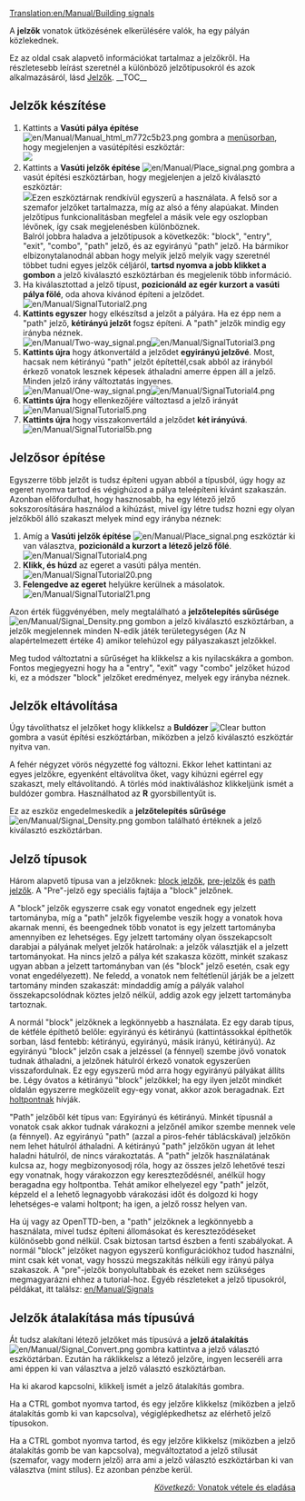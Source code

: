 [[Translation:en/Manual/Building signals]]
{{hu/Fordítás|en/Manual/Building signals|90}}


{{hu/Manual/Tutorial/Oktatás}}

A '''jelzők'''  vonatok ütközésének elkerülésére valók, ha egy pályán közlekednek.

Ez az oldal csak alapvető információkat tartalmaz a jelzőkről. Ha részletesebb leírást szeretnél a különböző jelzőtípusokról és azok alkalmazásáról, lásd [[hu/Manual/Jelzők|Jelzők]].
__TOC__
== Jelzők készítése ==
#Kattints a '''Vasúti pálya építése''' [[File:en/Manual/Manual html m772c5b23.png]] gombra a [[en/Manual/Game interface#the-menu-bar|menüsorban]], hogy megjelenjen a vasútépítési eszköztár:<br/>[[File:hu/Manual/Railroad Construction.png|none|frame|]]
#Kattints a '''Vasúti jelzők építése''' [[File:en/Manual/Place signal.png]] gombra a vasút építési eszköztárban, hogy megjelenjen a jelző kiválasztó eszköztár:<br/>[[File:hu/Manual/Signal Selection.png|none|frame|]]Ezen eszköztárnak rendkívül egyszerű a használata. A felső sor a szemafor jelzőket tartalmazza, míg az alsó a fény alapúakat. Minden jelzőtípus funkcionalitásban megfelel a másik vele egy oszlopban lévőnek, így csak megjelenésben különböznek.<br/>Balról jobbra haladva a jelzőtípusok a következők: "block", "entry", "exit", "combo", "path" jelző, és az egyirányú "path" jelző. Ha bármikor elbizonytalanodnál abban hogy melyik jelző melyik vagy szeretnél többet tudni egyes jelzők céljáról, '''tartsd nyomva a jobb klikket a gombon''' a jelző kiválasztó eszköztárban és megjelenik több információ.
#Ha kiválasztottad a jelző típust, '''pozicionáld az egér kurzort a vasúti pálya fölé''', oda ahova kívánod építeni a jelződet.<br/>[[File:en/Manual/SignalTutorial2.png|none|frame]]
#'''Kattints egyszer''' hogy elkészítsd a jelzőt a pályára. Ha ez épp nem a "path" jelző, '''kétirányú jelzőt''' fogsz építeni. A "path" jelzők mindig egy irányba néznek.<br/>[[File:en/Manual/Two-way signal.png|frame|left]][[File:en/Manual/SignalTutorial3.png|none|frame]]
#'''Kattints újra''' hogy átkonvertáld a jelződet '''egyirányú jelzővé'''. Most, hacsak nem kétirányú "path" jelzőt építettél,csak abból az irányból érkező vonatok lesznek képesek áthaladni amerre éppen áll a jelző.   Minden jelző irány változtatás ingyenes.<br/>[[File:en/Manual/One-way signal.png|frame|left]][[File:en/Manual/SignalTutorial4.png|none|frame]]
#'''Kattints újra''' hogy ellenkezőjére változtasd a jelző irányát<br/>[[File:en/Manual/SignalTutorial5.png|none|frame]]
#'''Kattints újra''' hogy visszakonvertáld a jelződet '''két irányúvá'''.<br/>[[File:en/Manual/SignalTutorial5b.png|none|frame]]

== Jelzősor építése ==
Egyszerre több jelzőt is tudsz építeni ugyan abból a típusból, úgy hogy az egeret nyomva tartod és végighúzod a pálya teleépíteni kívánt szakaszán. Azonban előfordulhat, hogy hasznosabb, ha egy létező jelző sokszorosítására használod a kihúzást, mivel így létre tudsz hozni egy olyan jelzőkből álló szakaszt melyek mind egy irányba néznek:
#Amíg a '''Vasúti jelzők építése''' [[File:en/Manual/Place signal.png]] eszköztár ki van választva, '''pozicionáld a kurzort a létező jelző főlé'''.<br/>[[File:en/Manual/SignalTutorial4.png|none|frame]]
#'''Klikk, és húzd''' az egeret a vasúti pálya mentén.<br/>[[File:en/Manual/SignalTutorial20.png|none|frame]]
#'''Felengedve az egeret''' helyükre kerülnek a másolatok.<br/>[[File:en/Manual/SignalTutorial21.png|none|frame]]

Azon érték függvényében, mely megtalálható a '''jelzőtelepítés sűrűsége''' [[File:en/Manual/Signal Density.png]] gombon a jelző kiválasztó eszköztárban, a jelzők megjelennek minden N-edik játék területegységen (Az N alapértelmezett értéke 4) amikor telehúzol egy pályaszakaszt jelzőkkel.

Meg tudod változtatni a sűrűséget ha klikkelsz a kis nyilacskákra a gombon. Fontos megjegyezni hogy ha a "entry", "exit" vagy "combo" jelzőket húzod ki, ez a módszer "block" jelzőket eredményez, melyek egy irányba néznek.

== Jelzők eltávolítása ==
Úgy távolíthatsz el jelzőket hogy klikkelsz a '''Buldózer''' [[File:en/Manual/Toggle clear active.png|Clear button]] gombra a vasút építési eszköztárban, miközben a jelző kiválasztó eszköztár nyitva van.

A fehér négyzet vörös négyzetté fog változni. Ekkor lehet kattintani az egyes jelzőkre, egyenként eltávolítva őket, vagy kihúzni egérrel egy szakaszt, mely eltávolítandó. A törlés mód inaktiváláshoz klikkeljünk ismét a buldózer gombra. Használhatod az '''R''' gyorsbillentyűt is.

Ez az eszköz engedelmeskedik a '''jelzőtelepítés sűrűsége''' [[File:en/Manual/Signal Density.png]] gombon található értéknek a jelző kiválasztó eszköztárban.

== Jelző típusok ==
Három alapvető típusa van a jelzőknek: [[en/Manual/Signals#block-signals|block jelzők]], [[en/Manual/Signals#pre-signals|pre-jelzők]] és [[en/Manual/Signals#path-signals|path jelzők]]. A "Pre"-jelző egy speciális fajtája a "block" jelzőnek.

A "block" jelzők egyszerre csak egy vonatot engednek egy jelzett tartományba, míg a "path" jelzők figyelembe veszik hogy a vonatok hova akarnak menni, és beengednek több vonatot is egy jelzett tartományba amennyiben ez lehetséges. Egy jelzett tartomány olyan összekapcsolt darabjai a pályának melyet jelzők határolnak: a jelzők választják el a jelzett tartományokat. Ha nincs jelző a pálya két szakasza között, minkét szakasz ugyan abban a jelzett tartományban van (és "block" jelző esetén, csak egy vonat engedélyezett). Ne feledd, a vonatok nem feltétlenül járják be a jelzett tartomány minden szakaszát: mindaddig amíg a pályák valahol összekapcsolódnak köztes jelző nélkül, addig azok egy jelzett tartományba tartoznak.

A normál "block" jelzőknek a legkönnyebb a használata. Ez egy darab típus, de kétféle építhető belőle: egyirányú és kétirányú (kattintássokkal építhetők sorban, lásd fentebb: kétirányú, egyirányú, másik irányú, kétirányú). Az egyirányú "block" jelzőn csak a jelzéssel (a fénnyel) szembe jövő vonatok tudnak áthaladni, a jelzőnek hátulról érkező vonatok egyszerűen visszafordulnak. Ez egy egyszerű mód arra hogy egyirányú pályákat állíts be. Légy óvatos a kétirányú "block" jelzőkkel; ha egy ilyen jelzőt mindkét oldalán egyszerre megközelít egy-egy vonat, akkor azok beragadnak. Ezt [[en/Manual/Deadlock|holtpontnak]] hívják.

"Path" jelzőből két típus van: Egyirányú és kétirányú. Minkét típusnál a vonatok csak akkor tudnak várakozni a jelzőnél amikor szembe mennek vele (a fénnyel). Az egyirányú "path" (azzal a piros-fehér táblácskával) jelzőkön nem lehet hátulról áthaladni. A kétirányú "path" jelzőkön ugyan át lehet haladni hátulról, de nincs várakoztatás. A "path" jelzők használatának kulcsa az, hogy megbizonyosodj róla, hogy az összes jelző lehetővé teszi egy vonatnak, hogy várakozzon egy kereszteződésnél, anélkül hogy beragadna egy holtpontba. Tehát amikor elhelyezel egy "path" jelzőt, képzeld el a lehető legnagyobb várakozási időt és dolgozd ki hogy lehetséges-e valami holtpont; ha igen, a jelző rossz helyen van.

Ha új vagy az OpenTTD-ben, a "path" jelzőknek a legkönnyebb a használata, mivel tudsz építeni állomásokat és kereszteződéseket különösebb gond nélkül. Csak biztosan tartsd észben a fenti szabályokat. A normál "block" jelzőket nagyon egyszerű konfigurációkhoz tudod használni, mint csak két vonat, vagy hosszú megszakítás nélküli egy irányú pálya szakaszok. A "pre"-jelzők bonyolultabbak és ezeket nem szükséges megmagyarázni ehhez a tutorial-hoz. Egyéb részleteket a jelző típusokról, példákat, itt találsz: [[en/Manual/Signals]]

== Jelzők átalakítása más típusúvá ==
Át tudsz alakítani létező jelzőket más típusúvá a '''jelző átalakítás''' [[File:en/Manual/Signal Convert.png]] gombra kattintva a jelző választó eszköztárban. Ezután ha ráklikkelsz a létező jelzőre, ingyen lecseréli arra ami éppen ki van választva a jelző választó eszköztárban.

Ha ki akarod kapcsolni, klikkelj ismét a jelző átalakítás gombra.

Ha a CTRL gombot nyomva tartod, és egy jelzőre klikkelsz (miközben a jelző átalakítás gomb ki van kapcsolva), végiglépkedhetsz az elérhető jelző típusokon.

Ha a CTRL gombot nyomva tartod, és egy jelzőre klikkelsz (miközben a jelző átalakítás gomb be van kapcsolva), megváltoztatod a jelző stílusát (szemafor, vagy modern jelző) arra ami a jelző választó eszköztárban ki van választva (mint stílus). Ez azonban pénzbe kerül.


<span style="float: right">[[hu/Manual/Vonatok vétele és eladása|''Következő:'' Vonatok vétele és eladása]]